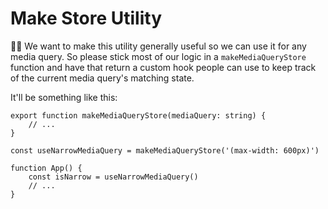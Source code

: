# Make Store Utility

<EpicVideo url="https://www.epicreact.dev/workshops/advanced-react-apis/make-store-utility" />

👨‍💼 We want to make this utility generally useful so we can use it for any media
query. So please stick most of our logic in a `makeMediaQueryStore` function
and have that return a custom hook people can use to keep track of the current
media query's matching state.

It'll be something like this:

```tsx
export function makeMediaQueryStore(mediaQuery: string) {
	// ...
}

const useNarrowMediaQuery = makeMediaQueryStore('(max-width: 600px)')

function App() {
	const isNarrow = useNarrowMediaQuery()
	// ...
}
```
